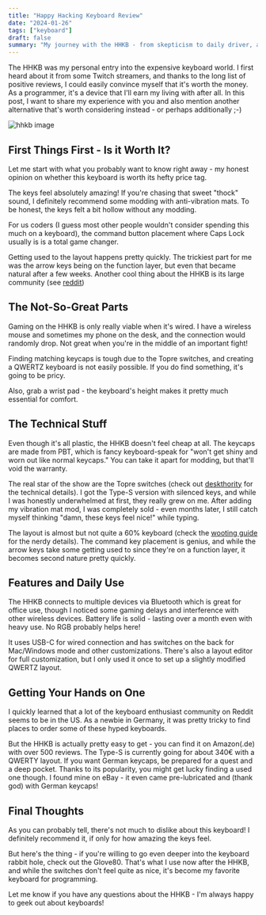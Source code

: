 ```yaml
---
title: "Happy Hacking Keyboard Review"
date: "2024-01-26"
tags: ["keyboard"]
draft: false
summary: "My journey with the HHKB - from skepticism to daily driver, and why it might be worth the investment for programmers."
---
```


The HHKB was my personal entry into the expensive keyboard world. I first heard about it from some Twitch streamers, and thanks to the long list of positive reviews, I could easily convince myself that it's worth the money. As a programmer, it's a device that I'll earn my living with after all. In this post, I want to share my experience with you and also mention another alternative that's worth considering instead - or perhaps additionally ;-)

![hhkb image](/static/hhkb-banana.png)

## First Things First - Is it Worth It?

Let me start with what you probably want to know right away - my honest opinion on whether this keyboard is worth its hefty price tag.

The keys feel absolutely amazing! If you're chasing that sweet "thock" sound, I definitely recommend some modding with anti-vibration mats. To be honest, the keys felt a bit hollow without any modding.

For us coders (I guess most other people wouldn't consider spending this much on a keyboard), the command button placement where Caps Lock usually is is a total game changer.

Getting used to the layout happens pretty quickly. The trickiest part for me was the arrow keys being on the function layer, but even that became natural after a few weeks. Another cool thing about the HHKB is its large community (see [reddit](https://www.reddit.com/r/HHKB/))

## The Not-So-Great Parts

Gaming on the HHKB is only really viable when it's wired. I have a wireless mouse and sometimes my phone on the desk, and the connection would randomly drop. Not great when you're in the middle of an important fight!

Finding matching keycaps is tough due to the Topre switches, and creating a QWERTZ keyboard is not easily possible. If you do find something, it's going to be pricy.

Also, grab a wrist pad - the keyboard's height makes it pretty much essential for comfort.

## The Technical Stuff

Even though it's all plastic, the HHKB doesn't feel cheap at all. The keycaps are made from PBT, which is fancy keyboard-speak for "won't get shiny and worn out like normal keycaps." You can take it apart for modding, but that'll void the warranty.

<AudioComponent src="/static/hhkb-sound.mp3" />

The real star of the show are the Topre switches (check out [deskthority](https://deskthority.net/wiki/Topre_switch) for the technical details). I got the Type-S version with silenced keys, and while I was honestly underwhelmed at first, they really grew on me. After adding my vibration mat mod, I was completely sold - even months later, I still catch myself thinking "damn, these keys feel nice!" while typing.

The layout is almost but not quite a 60% keyboard (check the [wooting guide](https://wooting.io/post/the-ultimate-guide-to-keyboard-layouts-and-form-factors) for the nerdy details). The command key placement is genius, and while the arrow keys take some getting used to since they're on a function layer, it becomes second nature pretty quickly.

## Features and Daily Use

The HHKB connects to multiple devices via Bluetooth which is great for office use, though I noticed some gaming delays and interference with other wireless devices. Battery life is solid - lasting over a month even with heavy use. No RGB probably helps here!

It uses USB-C for wired connection and has switches on the back for Mac/Windows mode and other customizations. There's also a layout editor for full customization, but I only used it once to set up a slightly modified QWERTZ layout.

## Getting Your Hands on One

I quickly learned that a lot of the keyboard enthusiast community on Reddit seems to be in the US. As a newbie in Germany, it was pretty tricky to find places to order some of these hyped keyboards.

But the HHKB is actually pretty easy to get - you can find it on Amazon(.de) with over 500 reviews. The Type-S is currently going for about 340€ with a QWERTY layout. If you want German keycaps, be prepared for a quest and a deep pocket. Thanks to its popularity, you might get lucky finding a used one though. I found mine on eBay - it even came pre-lubricated and (thank god) with German keycaps!

## Final Thoughts

As you can probably tell, there's not much to dislike about this keyboard! I definitely recommend it, if only for how amazing the keys feel.

But here's the thing - if you're willing to go even deeper into the keyboard rabbit hole, check out the Glove80. That's what I use now after the HHKB, and while the switches don't feel quite as nice, it's become my favorite keyboard for programming.

Let me know if you have any questions about the HHKB - I'm always happy to geek out about keyboards!
